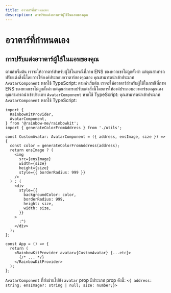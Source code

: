 ```yaml
---
title: อวาตาร์ที่กำหนดเอง
description: การปรับแต่งอวาตาร์ผู้ใช้ในแอพของคุณ
---
```


# อวาตาร์ที่กำหนดเอง

## การปรับแต่งอวาตาร์ผู้ใช้ในแอพของคุณ

ตามค่าเริ่มต้น เราจะให้อวาตาร์สำหรับผู้ใช้ในกรณีที่ภาพ ENS ของพวกเขาไม่ถูกตั้งค่า แต่คุณสามารถปรับแต่งสิ่งนี้โดยการให้องค์ประกอบอวาตาร์ของคุณเอง คุณสามารถนำเข้าประเภท `AvatarComponent` หากใช้ TypeScript: ตามค่าเริ่มต้น เราจะให้อวาตาร์สำหรับผู้ใช้ในกรณีที่ภาพ ENS ของพวกเขาไม่ถูกตั้งค่า แต่คุณสามารถปรับแต่งสิ่งนี้โดยการให้องค์ประกอบอวาตาร์ของคุณเอง คุณสามารถนำเข้าประเภท `AvatarComponent` หากใช้ TypeScript: คุณสามารถนำเข้าประเภท `AvatarComponent` หากใช้ TypeScript:

```tsx
import {
  RainbowKitProvider,
  AvatarComponent,
} from '@rainbow-me/rainbowkit';
import { generateColorFromAddress } from './utils';

const CustomAvatar: AvatarComponent = ({ address, ensImage, size }) => {
  const color = generateColorFromAddress(address);
  return ensImage ? (
    <img
      src={ensImage}
      width={size}
      height={size}
      style={{ borderRadius: 999 }}
    />
  ) : (
    <div
      style={{
        backgroundColor: color,
        borderRadius: 999,
        height: size,
        width: size,
      }}
    >
      :^)
    </div>
  );
};

const App = () => {
  return (
    <RainbowKitProvider avatar={CustomAvatar} {...etc}>
      {/* ... */}
    </RainbowKitProvider>
  );
};
```

`AvatarComponent` ที่ส่งผ่านไปยัง `avatar` prop มีประเภท prop ดังนี้: `<{ address: string; ensImage?: string | null; size: number;}>`
